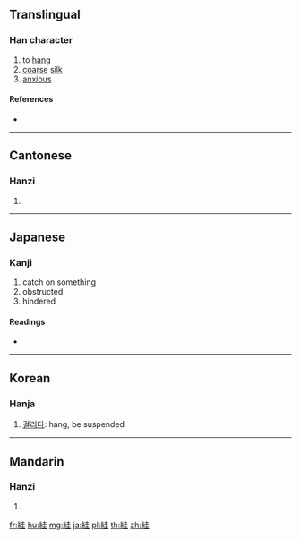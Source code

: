 {{character info/new}}
==Translingual==

===Han character===
{{Han char|rn=120|rad=糸|as=06|sn=12|four=24914|canj=VFGG}}

# to [[hang]]
# [[coarse]] [[silk]]
# [[anxious]]

====References====
* {{Han ref|kx=0921.390|dkj=27403|dj=1355.050|hdz=53390.020|uh=7D53|ud=32083|bh=DAEE|bd=56046}}

----

==Cantonese==

===Hanzi===
{{yue-hanzi|jyut=gwaa3|y=gwa3}}

# {{defn|lang=yue|sort=糸06}}

----

==Japanese==

===Kanji===
{{ja-kanji|grade=|rs=糸06}}

# catch on something
# obstructed
# hindered

====Readings====
* {{ja-readings|on=[[かい]] (kai), [[げ]] (ge), [[か]] (ka), [[わ]] (wa)|kun=[[かかる]] (kakaru), [[つむぎ]] (tsumugi)|nanori=}}

----

==Korean==

===Hanja===
{{ko-hanja|hangeul=괘|rv=gwae|mr=kwae}}

# [[걸리다]]: hang, be suspended

----

==Mandarin==

===Hanzi===
{{cmn-hanzi|pin=[[guà]] ([[gua4]])|wg=kua<sup>4</sup>}}

# {{defn|lang=cmn|sort=糸06}}

[[fr:絓]]
[[hu:絓]]
[[mg:絓]]
[[ja:絓]]
[[pl:絓]]
[[th:絓]]
[[zh:絓]]
